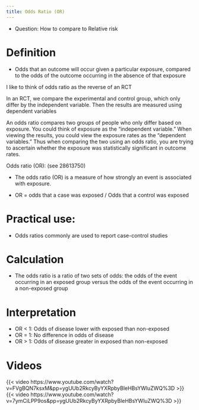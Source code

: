 ```yaml
---
title: Odds Ratio (OR)
---
```


- Question: How to compare to Relative risk





# Definition

- Odds that an outcome will occur given a particular exposure, compared to the odds of the outcome occurring in the absence of that exposure

:::{.callout-tip}
I like to think of odds ratio as the reverse of an RCT

In an RCT, we compare the experimental and control group, which only differ by the independent variable.
Then the results are measured using dependent variables

An odds ratio compares two groups of people who only differ based on exposure.
You could think of exposure as the "independent variable."
When viewing the results, you could view the exposure rates as the "dependent variables."
Thus when comparing the two using an odds ratio, you are trying to ascertain whether the exposure was statistically significant in outcome rates.
:::


Odds ratio (OR):  (see 28613750)

- The odds ratio (OR) is a measure of how strongly an event is associated with exposure. 


- OR = odds that a case was exposed / Odds that a control was exposed

# Practical use:

- Odds ratios commonly are used to report case-control studies

# Calculation



- The odds ratio is a ratio of two sets of odds: the odds of the event occurring in an exposed group versus the odds of the event occurring in a non-exposed group

# Interpretation

- OR < 1: Odds of disease lower with exposed than non-exposed
- OR = 1: No difference in odds of disease
- OR > 1: Odds of disease greater in exposed than non-exposed


# Videos

{{< video https://www.youtube.com/watch?v=FVgBQN7ksxM&pp=ygUUb2RkcyByYXRpbyBleHBsYWluZWQ%3D >}}
{{< video https://www.youtube.com/watch?v=7ymCiLPP9os&pp=ygUUb2RkcyByYXRpbyBleHBsYWluZWQ%3D >}}